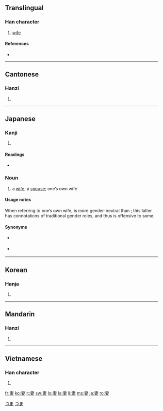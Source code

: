 ==Translingual==

===Han character===
{{Han char|rn=38|rad=女|as=05|sn=8|four=5040<sub>4</sub>|canj=十中女 (JLV)}}

# [[wife]]

====References====
* {{Han ref|kx=0257.300|dkj=06140|dj=0522.250|hdz=21036.020|uh=59BB|ud=22971|bh=A964|bd=43364}}

----

==Cantonese==

===Hanzi===
{{yue-hanzi|jyut=|y=chai1}}

# {{defn|Cantonese|sort=女05}}

----

==Japanese==

===Kanji===
{{ja-kanji|grade=5|rs=女05}}

# {{defn|Japanese}}

====Readings====
* {{ja-readings|on=[[さい]] (sai)|kun=[[つま]] (tsuma), [[めあわせる]] (meawaseru)}}

===Noun===
{{ja-noun|k|hira=つま|rom=tsuma}}

# a [[wife]]; a [[spouse]]; one’s own wife

====Usage notes====
When referring to one’s own wife, {{Jpan|妻}} is more gender-neutral than {{term|家内|tr=かない, kanai|sc=Jpan|lang=ja}}; this latter has connotations of traditional gender roles, and thus is offensive to some.

====Synonyms====
* {{sense|one’s own wife}} {{term|家内|tr=かない, kanai|sc=Jpan|lang=ja}}
* {{sense|spouse}} {{term|配偶者|tr=はいぐうしゃ, haigūsha|sc=Jpan|lang=ja}}

[[Category:1000 Japanese basic words|つま]]
[[Category:ja:Family|つま]]

----

==Korean==

===Hanja===
{{ko-hanja|hangeul=처|rv=cheo|mr=ch'ŏ}}

# {{defn|Korean|sort=女05}}

----

==Mandarin==

===Hanzi===
{{cmn-hanzi|pin=[[qī]] ([[qi1]])|wg=ch'i<sup>1</sup>}}

# {{defn|Mandarin|sort=女05}}

----

==Vietnamese==

===Han character===
{{vi-hantu|[[thê]], [[thế]]|rs=女05}}

# {{defn|Vietnamese|sort=女05}}

[[fr:妻]]
[[ko:妻]]
[[it:妻]]
[[sw:妻]]
[[lo:妻]]
[[la:妻]]
[[li:妻]]
[[ms:妻]]
[[ja:妻]]
[[ro:妻]]